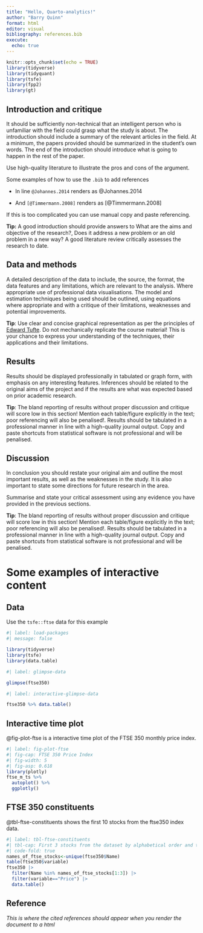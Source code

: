 ```yaml
---
title: "Hello, Quarto-analytics!"
author: "Barry Quinn"
format: html
editor: visual
bibliography: references.bib
execute:
  echo: true
---
```


```r
knitr::opts_chunk$set(echo = TRUE)
library(tidyverse) 
library(tidyquant)
library(tsfe)
library(fpp2)
library(gt)
```

## Introduction and critique

::: callout-tip
It should be sufficiently non-technical that an intelligent person who is unfamiliar with the field could grasp what the study is about. The introduction should include a summary of the relevant articles in the field. At a minimum, the papers provided should be summarized in the student's own words. The end of the introduction should introduce what is going to happen in the rest of the paper.

Use high-quality literature to illustrate the pros and cons of the argument.

Some examples of how to use the `.bib` to add references

-   In line `@Johannes.2014` renders as @Johannes.2014

-   And `[@Timmermann.2008]` renders as [@Timmermann.2008]

If this is too complicated you can use manual copy and paste referencing.

**Tip:** A good introduction should provide answers to What are the aims and objective of the research?, Does it address a new problem or an old problem in a new way? A good literature review critically assesses the research to date.
:::

## Data and methods

::: callout-tip
A detailed description of the data to include, the source, the format, the data features and any limitations, which are relevant to the analysis. Where appropriate use of professional data visualisations. The model and estimation techniques being used should be outlined, using equations where appropriate and with a critique of their limitations, weaknesses and potential improvements.

**Tip**: Use clear and concise graphical representation as per the principles of [Edward Tufte](https://thedoublethink.com/tuftes-principles-for-visualizing-quantitative-information/). Do not mechanically replicate the course material! This is your chance to express your understanding of the techniques, their applications and their limitations.
:::

## Results

::: callout-tip
Results should be displayed professionally in tabulated or graph form, with emphasis on any interesting features. Inferences should be related to the original aims of the project and if the results are what was expected based on prior academic research.

**Tip**: The bland reporting of results without proper discussion and critique will score low in this section! Mention each table/figure explicitly in the text; poor referencing will also be penalised!. Results should be tabulated in a professional manner in line with a high-quality journal output. Copy and paste shortcuts from statistical software is not professional and will be penalised.
:::

## Discussion

::: callout-tip
In conclusion you should restate your original aim and outline the most important results, as well as the weaknesses in the study. It is also important to state some directions for future research in the area.

Summarise and state your critical assessment using any evidence you have provided in the previous sections.

**Tip**: The bland reporting of results without proper discussion and critique will score low in this section! Mention each table/figure explicitly in the text; poor referencing will also be penalised!. Results should be tabulated in a professional manner in line with a high-quality journal output. Copy and paste shortcuts from statistical software is not professional and will be penalised.
:::

# Some examples of interactive content

## Data

Use the `tsfe::ftse` data for this example

```r
#| label: load-packages
#| message: false

library(tidyverse)
library(tsfe)
library(data.table)
```

```r
#| label: glimpse-data

glimpse(ftse350)
```

```r
#| label: interactive-glimpse-data

ftse350 %>% data.table()
```

## Interactive time plot

@fig-plot-ftse is a interactive time plot of the FTSE 350 monthly price index.

```r
#| label: fig-plot-ftse
#| fig-cap: FTSE 350 Price Index
#| fig-width: 5
#| fig-asp: 0.618
library(plotly)
ftse_m_ts %>%
  autoplot() %>%
  ggplotly()

```

## FTSE 350 constituents {.smaller}

@tbl-ftse-constituents shows the first 10 stocks from the ftse350 index data.

```r
#| label: tbl-ftse-constituents
#| tbl-cap: First 3 stocks from the dataset by alphabetical order and the market prices.
#| code-fold: true
names_of_ftse_stocks<-unique(ftse350$Name)
table(ftse350$variable)
ftse350 |>
  filter(Name %in% names_of_ftse_stocks[1:3]) |>
  filter(variable=="Price") |>
  data.table()
```

## Reference

*This is where the cited references should appear when you render the document to a html*
